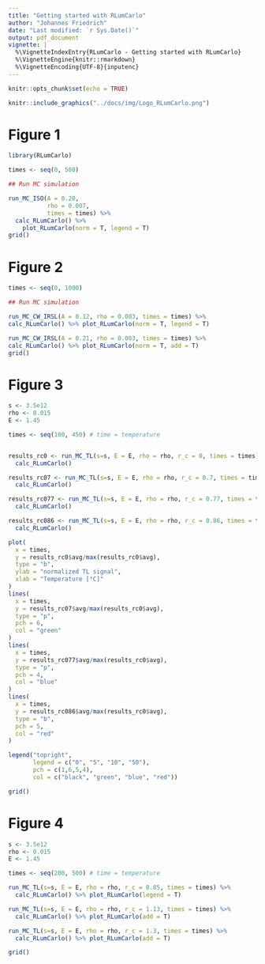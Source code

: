```yaml
---
title: "Getting started with RLumCarlo"
author: "Johannes Friedrich"
date: "Last modified: `r Sys.Date()`"
output: pdf_document
vignette: |
  %\VignetteIndexEntry{RLumCarlo - Getting started with RLumCarlo}         
  %\VignetteEngine{knitr::rmarkdown}
  %\VignetteEncoding{UTF-8}{inputenc}
---
```


```r
knitr::opts_chunk$set(echo = TRUE)
```

```r
knitr::include_graphics("../docs/img/Logo_RLumCarlo.png")
```

# Figure 1

```r
library(RLumCarlo)

times <- seq(0, 500)

## Run MC simulation

run_MC_ISO(A = 0.20,
           rho = 0.007,
           times = times) %>%
  calc_RLumCarlo() %>%
    plot_RLumCarlo(norm = T, legend = T)
grid()
```


# Figure 2

```r
times <- seq(0, 1000)

## Run MC simulation

run_MC_CW_IRSL(A = 0.12, rho = 0.003, times = times) %>%
calc_RLumCarlo() %>% plot_RLumCarlo(norm = T, legend = T)

run_MC_CW_IRSL(A = 0.21, rho = 0.003, times = times) %>%
calc_RLumCarlo() %>% plot_RLumCarlo(norm = T, add = T)
grid()
```

# Figure 3

```r

s <- 3.5e12
rho <- 0.015
E <- 1.45

times <- seq(100, 450) # time = temperature


results_rc0 <- run_MC_TL(s=s, E = E, rho = rho, r_c = 0, times = times) %>% 
  calc_RLumCarlo()

results_rc07 <- run_MC_TL(s=s, E = E, rho = rho, r_c = 0.7, times = times) %>% 
  calc_RLumCarlo()

results_rc077 <- run_MC_TL(s=s, E = E, rho = rho, r_c = 0.77, times = times) %>% 
  calc_RLumCarlo()

results_rc086 <- run_MC_TL(s=s, E = E, rho = rho, r_c = 0.86, times = times) %>% 
  calc_RLumCarlo()
```

```r

plot(
  x = times,
  y = results_rc0$avg/max(results_rc0$avg),
  type = "b",
  ylab = "normalized TL signal",
  xlab = "Temperature [°C]"
)
lines(
  x = times,
  y = results_rc07$avg/max(results_rc0$avg),
  type = "p",
  pch = 6,
  col = "green"
)
lines(
  x = times,
  y = results_rc077$avg/max(results_rc0$avg),
  type = "p",
  pch = 4,
  col = "blue"
)
lines(
  x = times,
  y = results_rc086$avg/max(results_rc0$avg),
  type = "b",
  pch = 5,
  col = "red"
)

legend("topright",
       legend = c("0", "5", "10", "50"),
       pch = c(1,6,5,4),
       col = c("black", "green", "blue", "red"))

grid()
```

# Figure 4

```r

s <- 3.5e12
rho <- 0.015
E <- 1.45

times <- seq(200, 500) # time = temperature

run_MC_TL(s=s, E = E, rho = rho, r_c = 0.85, times = times) %>%
  calc_RLumCarlo() %>% plot_RLumCarlo(legend = T)

run_MC_TL(s=s, E = E, rho = rho, r_c = 1.13, times = times) %>%
  calc_RLumCarlo() %>% plot_RLumCarlo(add = T)

run_MC_TL(s=s, E = E, rho = rho, r_c = 1.3, times = times) %>%
  calc_RLumCarlo() %>% plot_RLumCarlo(add = T)

grid()
```
